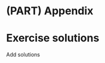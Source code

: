 # (PART) Appendix {.unnumbered}

# Exercise solutions {#exercise-solutions}

::: {.todo}
Add solutions
:::
